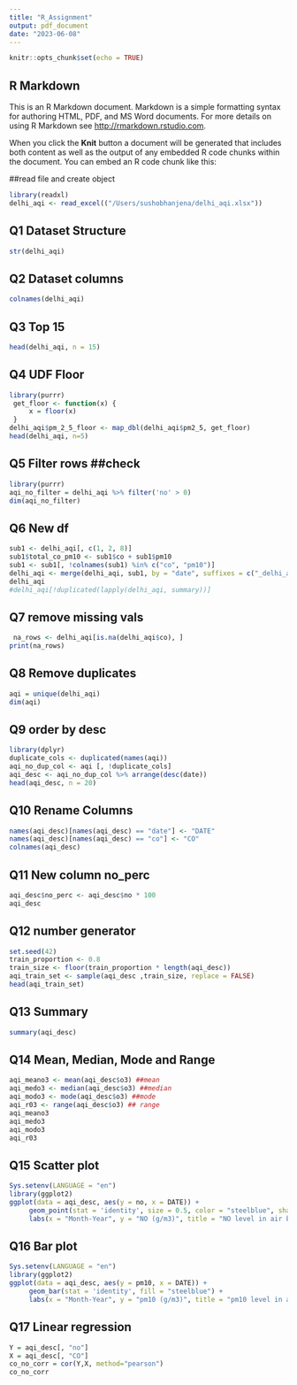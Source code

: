 ```yaml
---
title: "R_Assignment"
output: pdf_document
date: "2023-06-08"
---
```


```r
knitr::opts_chunk$set(echo = TRUE)
```

## R Markdown

This is an R Markdown document. Markdown is a simple formatting syntax for authoring HTML, PDF, and MS Word documents. For more details on using R Markdown see <http://rmarkdown.rstudio.com>.

When you click the **Knit** button a document will be generated that includes both content as well as the output of any embedded R code chunks within the document. You can embed an R code chunk like this:

##read file and create object
```r
library(readxl)
delhi_aqi <- read_excel(("/Users/sushobhanjena/delhi_aqi.xlsx"))
```


## Q1 Dataset Structure
```r
str(delhi_aqi)
```


## Q2 Dataset columns
```r
colnames(delhi_aqi)
```
## Q3 Top 15
```r
head(delhi_aqi, n = 15)
```
## Q4 UDF Floor 
```r
library(purrr)
 get_floor <- function(x) {
     x = floor(x)
 }
delhi_aqi$pm_2_5_floor <- map_dbl(delhi_aqi$pm2_5, get_floor)
head(delhi_aqi, n=5)
```
## Q5 Filter rows ##check
```r
library(purrr)
aqi_no_filter = delhi_aqi %>% filter('no' > 0)
dim(aqi_no_filter)
```
## Q6 New df 
```r
sub1 <- delhi_aqi[, c(1, 2, 8)]
sub1$total_co_pm10 <- sub1$co + sub1$pm10
sub1 <- sub1[, !colnames(sub1) %in% c("co", "pm10")]
delhi_aqi <- merge(delhi_aqi, sub1, by = "date", suffixes = c("_delhi_aqi","_sub1"))
delhi_aqi
#delhi_aqi[!duplicated(lapply(delhi_aqi, summary))]
```

## Q7 remove missing vals
```r
 na_rows <- delhi_aqi[is.na(delhi_aqi$co), ]
print(na_rows)
```
## Q8 Remove duplicates
```r
aqi = unique(delhi_aqi)
dim(aqi)
```
## Q9 order by desc
```r
library(dplyr)
duplicate_cols <- duplicated(names(aqi))
aqi_no_dup_col <- aqi [, !duplicate_cols]
aqi_desc <- aqi_no_dup_col %>% arrange(desc(date))
head(aqi_desc, n = 20)
```

## Q10 Rename Columns
```r
names(aqi_desc)[names(aqi_desc) == "date"] <- "DATE"
names(aqi_desc)[names(aqi_desc) == "co"] <- "CO"
colnames(aqi_desc)
```
## Q11 New column no_perc
```r
aqi_desc$no_perc <- aqi_desc$no * 100
aqi_desc
```

## Q12 number generator
```r
set.seed(42)
train_proportion <- 0.8 
train_size <- floor(train_proportion * length(aqi_desc))
aqi_train_set <- sample(aqi_desc ,train_size, replace = FALSE)
head(aqi_train_set)
```
## Q13 Summary
```r
summary(aqi_desc)
```

## Q14 Mean, Median, Mode and Range
```r
aqi_meano3 <- mean(aqi_desc$o3) ##mean
aqi_medo3 <- median(aqi_desc$o3) ##median
aqi_modo3 <- mode(aqi_desc$o3) ##mode
aqi_r03 <- range(aqi_desc$o3) ## range
aqi_meano3
aqi_medo3
aqi_modo3
aqi_r03
```
## Q15 Scatter plot
```r
Sys.setenv(LANGUAGE = "en")
library(ggplot2)
ggplot(data = aqi_desc, aes(y = no, x = DATE)) +
     geom_point(stat = 'identity', size = 0.5, color = "steelblue", shape = 21) +
     labs(x = "Month-Year", y = "NO (g/m3)", title = "NO level in air between December 2020 - January 2023")
```
## Q16 Bar plot
```r
Sys.setenv(LANGUAGE = "en")
library(ggplot2)
ggplot(data = aqi_desc, aes(y = pm10, x = DATE)) +
     geom_bar(stat = 'identity', fill = "steelblue") +
     labs(x = "Month-Year", y = "pm10 (g/m3)", title = "pm10 level in air between December 2020 - January 2023")
```
## Q17 Linear regression
```r
Y = aqi_desc[, "no"]
X = aqi_desc[, "CO"]
co_no_corr = cor(Y,X, method="pearson")
co_no_corr
```

